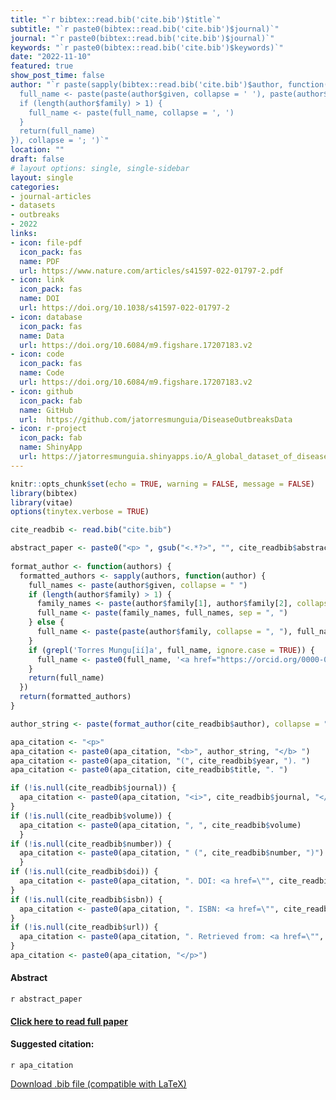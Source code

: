 ```yaml
---
title: "`r bibtex::read.bib('cite.bib')$title`"
subtitle: "`r paste0(bibtex::read.bib('cite.bib')$journal)`" 
journal: "`r paste0(bibtex::read.bib('cite.bib')$journal)`" 
keywords: "`r paste0(bibtex::read.bib('cite.bib')$keywords)`" 
date: "2022-11-10"
featured: true
show_post_time: false
author: "`r paste(sapply(bibtex::read.bib('cite.bib')$author, function(author) {
  full_name <- paste(paste(author$given, collapse = ' '), paste(author$family, collapse = ' '), sep = ' ')
  if (length(author$family) > 1) {
    full_name <- paste(full_name, collapse = ', ')
  }
  return(full_name)
}), collapse = '; ')`"
location: ""
draft: false
# layout options: single, single-sidebar
layout: single
categories:
- journal-articles
- datasets
- outbreaks
- 2022
links:
- icon: file-pdf
  icon_pack: fas
  name: PDF
  url: https://www.nature.com/articles/s41597-022-01797-2.pdf
- icon: link
  icon_pack: fas
  name: DOI
  url: https://doi.org/10.1038/s41597-022-01797-2
- icon: database
  icon_pack: fas
  name: Data
  url: https://doi.org/10.6084/m9.figshare.17207183.v2
- icon: code
  icon_pack: fas
  name: Code
  url: https://doi.org/10.6084/m9.figshare.17207183.v2
- icon: github
  icon_pack: fab
  name: GitHub
  url:  https://github.com/jatorresmunguia/DiseaseOutbreaksData
- icon: r-project
  icon_pack: fab
  name: ShinyApp
  url: https://jatorresmunguia.shinyapps.io/A_global_dataset_of_disease_outbreaks/
---
```

```r
knitr::opts_chunk$set(echo = TRUE, warning = FALSE, message = FALSE)
library(bibtex)
library(vitae)
options(tinytex.verbose = TRUE)

cite_readbib <- read.bib("cite.bib")

abstract_paper <- paste0("<p> ", gsub("<.*?>", "", cite_readbib$abstract), " </p>")
   
format_author <- function(authors) {
  formatted_authors <- sapply(authors, function(author) {
    full_names <- paste(author$given, collapse = " ")
    if (length(author$family) > 1) {
      family_names <- paste(author$family[1], author$family[2], collapse = " ")
      full_name <- paste(family_names, full_names, sep = ", ")
    } else {
      full_name <- paste(paste(author$family, collapse = ", "), full_names, sep = ", ")
    }
    if (grepl('Torres Mungu[ií]a', full_name, ignore.case = TRUE)) {
      full_name <- paste0(full_name, '<a href="https://orcid.org/0000-0003-3432-6941"><img src="https://fontawesome.com/icons/orcid?f=brands&s=solid" height="16" width="16" ></a>')
    }
    return(full_name)
  })
  return(formatted_authors)
}

author_string <- paste(format_author(cite_readbib$author), collapse = "; ")

apa_citation <- "<p>"
apa_citation <- paste0(apa_citation, "<b>", author_string, "</b> ")
apa_citation <- paste0(apa_citation, "(", cite_readbib$year, "). ")
apa_citation <- paste0(apa_citation, cite_readbib$title, ". ")

if (!is.null(cite_readbib$journal)) {
  apa_citation <- paste0(apa_citation, "<i>", cite_readbib$journal, "</i>")
}
if (!is.null(cite_readbib$volume)) {
  apa_citation <- paste0(apa_citation, ", ", cite_readbib$volume)
  }
if (!is.null(cite_readbib$number)) {
  apa_citation <- paste0(apa_citation, " (", cite_readbib$number, ")")
  }
if (!is.null(cite_readbib$doi)) {
  apa_citation <- paste0(apa_citation, ". DOI: <a href=\"", cite_readbib$url, "\" target=\"_blank\">", cite_readbib$doi, "</a>")
}
if (!is.null(cite_readbib$isbn)) {
  apa_citation <- paste0(apa_citation, ". ISBN: <a href=\"", cite_readbib$url, "\" target=\"_blank\">", cite_readbib$isbn, "</a>")
}
if (!is.null(cite_readbib$url)) {
  apa_citation <- paste0(apa_citation, ". Retrieved from: <a href=\"", cite_readbib$url, "\" target=\"_blank\">", cite_readbib$url, "</a>")
}
apa_citation <- paste0(apa_citation, "</p>")

```

<h4> Abstract </h4>
`r abstract_paper`

<h4> <a href="`r cite_readbib$url`" target="_blank"> Click here to read full paper </a></h4>

<h4>Suggested citation: </h4>
`r apa_citation`

<a href="cite.bib" download="cite.bib" class="button"> Download .bib file (compatible with LaTeX) </a>
